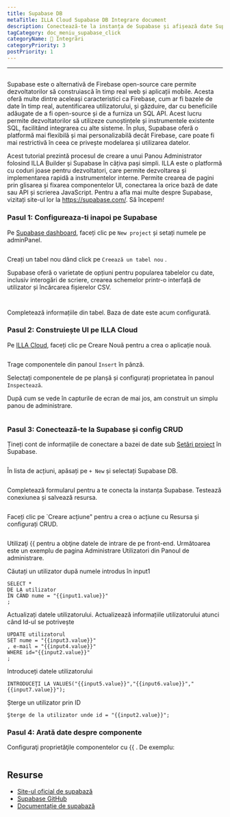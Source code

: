 ```yaml
---
title: Supabase DB
metaTitle: ILLA Cloud Supabase DB Integrare document
description: Conectează-te la instanța de Supabase și afișează date Supabase DB pe componente
tagCategory: doc_meniu_supabase_click
categoryName: 🔨 Integrări
categoryPriority: 3
postPriority: 1
---
```


* * *

## <Heading hidden>Supabase DB</Heading>

Supabase este o alternativă de Firebase open-source care permite dezvoltatorilor să construiască în timp real web și aplicații mobile. Acesta oferă multe dintre aceleași caracteristici ca Firebase, cum ar fi bazele de date în timp real, autentificarea utilizatorului, și găzduire, dar cu beneficiile adăugate de a fi open-source și de a furniza un SQL API. Acest lucru permite dezvoltatorilor să utilizeze cunoștințele și instrumentele existente SQL, facilitând integrarea cu alte sisteme. În plus, Supabase oferă o platformă mai flexibilă și mai personalizabilă decât Firebase, care poate fi mai restrictivă în ceea ce privește modelarea și utilizarea datelor.

Acest tutorial prezintă procesul de creare a unui Panou Administrator folosind ILLA Builder și Supabase în câțiva pași simpli. ILLA este o platformă cu coduri joase pentru dezvoltatori, care permite dezvoltarea și implementarea rapidă a instrumentelor interne. Permite crearea de pagini prin glisarea și fixarea componentelor UI, conectarea la orice bază de date sau API și scrierea JavaScript. Pentru a afla mai multe despre Supabase, vizitați site-ul lor la <https://supabase.com/>. Să începem!

### Pasul 1: Configureaza-ti inapoi pe Supabase

Pe [Supabase dashboard](https://app.supabase.com/projects), faceți clic pe `New project` și setați numele pe adminPanel.

<img
  src='https://cdn.illacloud.com/official-website/img/docs/assemble/supabase1.png'
  alt=""
/>

Creați un tabel nou dând click pe `Creează un tabel nou` .

Supabase oferă o varietate de opțiuni pentru popularea tabelelor cu date, inclusiv interogări de scriere, crearea schemelor printr-o interfață de utilizator și încărcarea fișierelor CSV.

<img
  src='https://cdn.illacloud.com/official-website/img/docs/assemble/supabase2.png'
  alt=""
/>

<img
  src='https://cdn.illacloud.com/official-website/img/docs/assemble/supabase3.png'
  alt=""
/>

Completează informațiile din tabel. Baza de date este acum configurată.

### Pasul 2: Construiește UI pe ILLA Cloud

Pe [ILLA Cloud](https://cloud.illacloud.com), faceți clic pe Creare Nouă pentru a crea o aplicație nouă.

<img
  src='https://cdn.illacloud.com/official-website/img/docs/assemble/supabase4.png'
  alt=""
/>

Trage componentele din panoul `Insert` în pânză.

Selectați componentele de pe planșă și configurați proprietatea în panoul `Inspectează`.

După cum se vede în capturile de ecran de mai jos, am construit un simplu panou de administrare.

<img
  src='https://cdn.illacloud.com/official-website/img/docs/assemble/supabase5.png'
  alt=""
/>

### Pasul 3: Conectează-te la Supabase și config CRUD

Țineți cont de informațiile de conectare a bazei de date sub [Setări proiect](https://app.supabase.com/project/hdcfnsxpwwgboqomdrhp/settings/database) în Supabase.

<img
  src='https://cdn.illacloud.com/official-website/img/docs/assemble/supabase6.png'
  alt=""
/>

În lista de acțiuni, apăsați pe `+ New` și selectați Supabase DB.

<img
  src='https://cdn.illacloud.com/official-website/img/docs/assemble/supabase7.png'
  alt=""
/>

Completează formularul pentru a te conecta la instanța Supabase. Testează conexiunea și salvează resursa.

<img
  src='https://cdn.illacloud.com/official-website/img/docs/assemble/supabase8.png'
  alt=""
/>

Faceți clic pe \`Creare acțiune" pentru a crea o acțiune cu Resursa și configurați CRUD.

<img
  src='https://cdn.illacloud.com/official-website/img/docs/assemble/supabase9.png'
  alt=""
/>

Utilizaţi {{ pentru a obţine datele de intrare de pe front-end. Următoarea este un exemplu de pagina Administrare Utilizatori din Panoul de administrare.

Căutați un utilizator după numele introdus în input1

```
SELECT *
DE LA utilizator
ÎN CÂND nume = "{{input1.value}}"
;
```

Actualizați datele utilizatorului. Actualizează informațiile utilizatorului atunci când Id-ul se potrivește

```
UPDATE utilizatorul
SET nume = "{{input3.value}}"
, e-mail = "{{input4.value}}"
WHERE id="{{input2.value}}"
;
```

Introduceți datele utilizatorului

```
INTRODUCEŢI LA VALUES("{{input5.value}}","{{input6.value}}","{{input7.value}}");
```

Șterge un utilizator prin ID

```
Şterge de la utilizator unde id = "{{input2.value}}";
```

### Pasul 4: Arată date despre componente

Configuraţi proprietăţile componentelor cu {{ . De exemplu:

<img
  src='https://cdn.illacloud.com/official-website/img/docs/assemble/supabase10.png'
  alt=""
/>

## Resurse

-   [Site-ul oficial de supabază](https://supabase.com/)
-   [Supabase GitHub](https://github.com/supabase/supabase)
-   [Documentație de supabază](https://supabase.com/docs)
